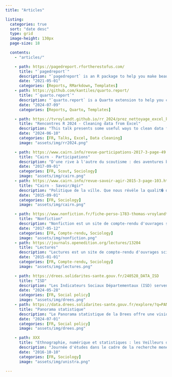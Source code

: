```yaml
---
title: "Articles"

listing:
  categories: true
  sort: "date desc"
  type: grid
  image-height: 130px
  page-size: 18

  contents:
    - "articles/"

    - path: https://pagedreport.rfortherestofus.com/
      title: "`pagedreport`"
      description: "`pagedreport` is an R package to help you make beautiful PDF-based reports from RMarkdown"
      date: "2021-05-01"
      categories: [Reports, RMarkdown, Templates]
    - path: https://github.com/kantiles/quarto.report/
      title: "`quarto.report`"
      description: "`quarto.report` is a Quarto extension to help you create reports in Quarto without the burden of handling the stylesheet"
      date: "2024-07-09"
      categories: [Reports, Quarto, Templates]

    - path: https://tvroylandt.github.io/rr_2024/prez_nettoyage_excel_kantiles.html#/title-slide
      title: "Rencontres R 2024 - Cleaning data from Excel"
      description: "This talk presents some useful ways to clean data from Excel that are oddly formatted, mainly using `tidyxl` and `unpivotr`"
      date: "2024-06-10"
      categories: [FR, Talks, Excel, Data cleaning]
      image: "assets/img/rr2024.png"

    - path: https://www.cairn.info/revue-participations-2017-3-page-49.htm
      title: "Cairn - Participations"
      description: "D'une rive à l'autre du scoutisme : des aventures buissonnières à l'apprentissage de la citoyenneté"
      date: "2017-09-01"
      categories: [FR, Scout, Sociology]
      image: "assets/img/cairn.png"
    - path: https://www.cairn.info/revue-savoir-agir-2015-3-page-103.htm
      title: "Cairn - Savoir/Agir"
      description: "Politique de la ville. Que nous révèle la qualit� de vie ?"
      date: "2015-09-01"
      categories: [FR, Sociology]
      image: "assets/img/cairn.png"

    - path: https://www.nonfiction.fr/fiche-perso-1783-thomas-vroylandt.htm
      title: "Nonfiction"
      description: "Nonfiction est un site de compte-rendu d'ouvrages scientifiques"
      date: "2017-05-12"
      categories: [FR, Compte-rendu, Sociology]
      image: "assets/img/nonfiction.png"
    - path: https://journals.openedition.org/lectures/13204
      title: "Lectures"
      description: "Lectures est un site de compte-rendu d'ouvrages scientifiques"
      date: "2015-01-01"
      categories: [FR, Compte-rendu, Sociology]
      image: "assets/img/lectures.png"

    - path: https://drees.solidarites-sante.gouv.fr/240528_DATA_ISD
      title: "ISD"
      description: "Les Indicateurs Sociaux Départementaux (ISD) servent au suivi locale des politiques sociales"
      date: "2024-05-28"
      categories: [FR, Social policy]
      image: "assets/img/drees.png"
    - path: https://data.drees.solidarites-sante.gouv.fr/explore/?q=PANORAMA+STATISTIQUE&sort=modified
      title: "Panorama statistique"
      description: "Le Panorama statistique de la Drees offre une vision complète des politiques sociales à l'échelle locale"
      date: "2024-07-01"
      categories: [FR, Social policy]
      image: "assets/img/drees.png"

    - path: XXX
      title: "Ethnographie, numérique et statistiques : les Veilleurs de la 'Manif pour tous', Journée d'études - De la constitution d'un corpus aux analyses statistiques"
      description: "Journée d'études dans le cadre de la recherche menée sous la direction de Marie Balas (Unistra)"
      date: "2016-10-10"
      categories: [FR, Sociology]
      image: "assets/img/unistra.png"

---
```


